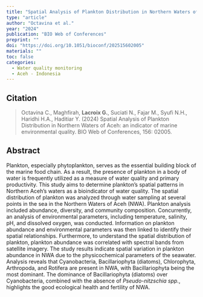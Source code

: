 ```yaml
---
title: "Spatial Analysis of Plankton Distribution in Northern Waters of Aceh: an indicator of marine environmental quality"
type: "article"
author: "Octavina et al."
year: "2024"
publication: "BIO Web of Conferences"
preprint: ""
doi: "https://doi.org/10.1051/bioconf/202515602005"
materials: ""
toc: false
categories:
  - Water quality monitoring
  - Aceh - Indonesia
---
```


## Citation

> Octavina C., Maghfirah, **Lacroix G.**, Suciati N., Fajar M., Syufi N.H., Haridhi H.A., Haditiar Y. (2024) Spatial Analysis of Plankton Distribution in Northern Waters of Aceh: an indicator of marine environmental quality. BIO Web of Conferences, 156: 02005.

## Abstract

Plankton, especially phytoplankton, serves as the essential building block of the marine food chain. As a result, the presence of plankton in a body of water is frequently utilized as a measure of water quality and primary productivity. This study aims to determine plankton's spatial patterns in Northern Aceh's waters as a bioindicator of water quality. The spatial distribution of plankton was analyzed through water sampling at several points in the sea in the Northern Waters of Aceh (NWA). Plankton analysis included abundance, diversity, and community composition. Concurrently, an analysis of environmental parameters, including temperature, salinity, pH, and dissolved oxygen, was conducted. Information on plankton abundance and environmental parameters was then linked to identify their spatial relationships. Furthermore, to understand the spatial distribution of plankton, plankton abundance was correlated with spectral bands from satellite imagery. The study results indicate spatial variation in plankton abundance in NWA due to the physicochemical parameters of the seawater. Analysis reveals that Cyanobacteria, Bacillariophyta (diatoms), Chlorophyta, Arthropoda, and Rotifera are present in NWA, with Bacillariophyta being the most dominant. The dominance of Bacillariophyta (diatoms) over Cyanobacteria, combined with the absence of *Pseudo-nitzschia spp.*, highlights the good ecological health and fertility of NWA.
